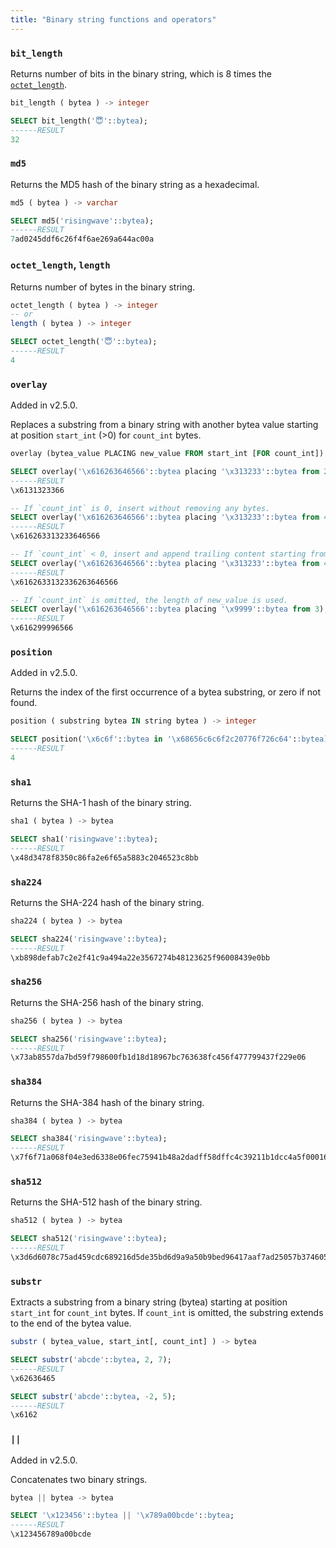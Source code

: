 ```yaml
---
title: "Binary string functions and operators"
---
```


### `bit_length`

Returns number of bits in the binary string, which is 8 times the [`octet_length`](#octet-length-length).

```sql
bit_length ( bytea ) -> integer
```

```sql
SELECT bit_length('😇'::bytea);
------RESULT
32
```

### `md5`

Returns the MD5 hash of the binary string as a hexadecimal.

```sql
md5 ( bytea ) -> varchar
```

```sql
SELECT md5('risingwave'::bytea);
------RESULT
7ad0245ddf6c26f4f6ae269a644ac00a
```

### `octet_length`, `length`

Returns number of bytes in the binary string.

```sql
octet_length ( bytea ) -> integer
-- or
length ( bytea ) -> integer
```

```sql
SELECT octet_length('😇'::bytea);
------RESULT
4
```

### `overlay`

<Note>
Added in v2.5.0.
</Note>

Replaces a substring from a binary string with another bytea value starting at position `start_int` (>0) for `count_int` bytes.

```sql
overlay (bytea_value PLACING new_value FROM start_int [FOR count_int]) -> bytea
```

```sql Example A
SELECT overlay('\x616263646566'::bytea placing '\x313233'::bytea from 2 for 4);
------RESULT
\x6131323366
```

```sql Example B
-- If `count_int` is 0, insert without removing any bytes.
SELECT overlay('\x616263646566'::bytea placing '\x313233'::bytea from 4 for 0);
------RESULT
\x616263313233646566
```

```sql Example C
-- If `count_int` < 0, insert and append trailing content starting from `start_int` + `count_int`.
SELECT overlay('\x616263646566'::bytea placing '\x313233'::bytea from 4 for -2);
------RESULT
\x6162633132336263646566
```

```sql Example D
-- If `count_int` is omitted, the length of new_value is used.
SELECT overlay('\x616263646566'::bytea placing '\x9999'::bytea from 3);
------RESULT
\x616299996566
```

### `position`

<Note>
Added in v2.5.0.
</Note>

Returns the index of the first occurrence of a bytea substring, or zero if not found.

```sql
position ( substring bytea IN string bytea ) -> integer
```

```sql
SELECT position('\x6c6f'::bytea in '\x68656c6c6f2c20776f726c64'::bytea);
------RESULT
4
```

### `sha1`

Returns the SHA-1 hash of the binary string.

```sql
sha1 ( bytea ) -> bytea
```

```sql
SELECT sha1('risingwave'::bytea);
------RESULT
\x48d3478f8350c86fa2e6f65a5883c2046523c8bb
```

### `sha224`

Returns the SHA-224 hash of the binary string.

```sql
sha224 ( bytea ) -> bytea
```

```sql
SELECT sha224('risingwave'::bytea);
------RESULT
\xb898defab7c2e2f41c9a494a22e3567274b48123625f96008439e0bb
```

### `sha256`

Returns the SHA-256 hash of the binary string.

```sql
sha256 ( bytea ) -> bytea
```

```sql
SELECT sha256('risingwave'::bytea);
------RESULT
\x73ab8557da7bd59f798600fb1d18d18967bc763638fc456f477799437f229e06
```

### `sha384`

Returns the SHA-384 hash of the binary string.

```sql
sha384 ( bytea ) -> bytea
```

```sql
SELECT sha384('risingwave'::bytea);
------RESULT
\x7f6f71a068f04e3ed6338e06fec75941b48a2dadff58dffc4c39211b1dcc4a5f000168d1be49fd7b7e44094e7a7e627e
```

### `sha512`

Returns the SHA-512 hash of the binary string.

```sql
sha512 ( bytea ) -> bytea
```

```sql
SELECT sha512('risingwave'::bytea);
------RESULT
\x3d6d6078c75ad459cdc689216d5de35bd6d9a9a50b9bed96417aaf7ad25057b37460564f0ad23a589c655eda45026096a6bab08b3c863f0425cbfea64b5f84a8
```

### `substr`

Extracts a substring from a binary string (bytea) starting at position `start_int` for `count_int` bytes. If `count_int` is omitted, the substring extends to the end of the bytea value.

```sql
substr ( bytea_value, start_int[, count_int] ) -> bytea
```

```sql
SELECT substr('abcde'::bytea, 2, 7);
------RESULT
\x62636465
```

```sql
SELECT substr('abcde'::bytea, -2, 5);
------RESULT
\x6162
```

### `||`

<Note>
Added in v2.5.0.
</Note>

Concatenates two binary strings.

```sql
bytea || bytea -> bytea
```

```sql
SELECT '\x123456'::bytea || '\x789a00bcde'::bytea;
------RESULT
\x123456789a00bcde
```

